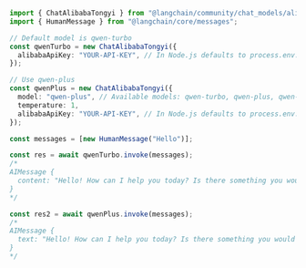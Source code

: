 ```typescript
import { ChatAlibabaTongyi } from "@langchain/community/chat_models/alibaba_tongyi";
import { HumanMessage } from "@langchain/core/messages";

// Default model is qwen-turbo
const qwenTurbo = new ChatAlibabaTongyi({
  alibabaApiKey: "YOUR-API-KEY", // In Node.js defaults to process.env.ALIBABA_API_KEY
});

// Use qwen-plus
const qwenPlus = new ChatAlibabaTongyi({
  model: "qwen-plus", // Available models: qwen-turbo, qwen-plus, qwen-max
  temperature: 1,
  alibabaApiKey: "YOUR-API-KEY", // In Node.js defaults to process.env.ALIBABA_API_KEY
});

const messages = [new HumanMessage("Hello")];

const res = await qwenTurbo.invoke(messages);
/*
AIMessage {
  content: "Hello! How can I help you today? Is there something you would like to talk about or ask about? I'm here to assist you with any questions you may have.",
}
*/

const res2 = await qwenPlus.invoke(messages);
/*
AIMessage {
  text: "Hello! How can I help you today? Is there something you would like to talk about or ask about? I'm here to assist you with any questions you may have.",
}
*/
```
